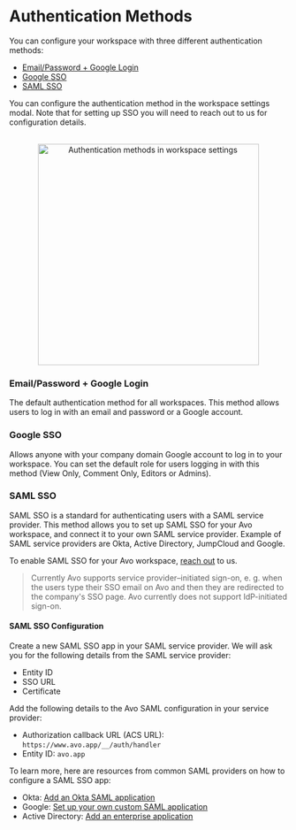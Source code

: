 # Authentication Methods

You can configure your workspace with three different authentication methods:

- <a href="#emailpassword--google-login">Email/Password + Google Login</a>
- <a href="#google-sso">Google SSO</a>
- <a href="#saml-sso">SAML SSO</a>

You can configure the authentication method in the workspace settings modal. Note that for setting up SSO you will need to reach out to us for configuration details.

<br />
<center>
  <img
    width="400"
    src={'/images/workspace/authentication-methods.png'}
    alt="Authentication methods in workspace settings"
  />
</center>

### Email/Password + Google Login

The default authentication method for all workspaces. This method allows users to log in with an email and password or a Google account.

### Google SSO

Allows anyone with your company domain Google account to log in to your workspace. You can set the default role for users logging in with this method (View Only, Comment Only, Editors or Admins).

### SAML SSO

SAML SSO is a standard for authenticating users with a SAML service provider. This method allows you to set up SAML SSO for your Avo workspace, and connect it to your own SAML service provider. Example of SAML service providers are Okta, Active Directory, JumpCloud and Google.

To enable SAML SSO for your Avo workspace, [reach out](/help/troubleshooting) to us.

> Currently Avo supports service provider–initiated sign-on, e. g. when the users type their SSO email on Avo and then they are redirected to the company's SSO page. Avo currently does not support IdP-initiated sign-on.

#### SAML SSO Configuration

Create a new SAML SSO app in your SAML service provider. We will ask you for the following details from the SAML service provider:

- Entity ID
- SSO URL
- Certificate

Add the following details to the Avo SAML configuration in your service provider:

- Authorization callback URL (ACS URL): `https://www.avo.app/__/auth/handler`
- Entity ID: `avo.app`

To learn more, here are resources from common SAML providers on how to configure a SAML SSO app:

- Okta: <a target="_blank" rel="noopener noreferrer" href="https://help.okta.com/oag/en-us/Content/Topics/Access-Gateway/add-app-saml-pass-thru-add-okta.htm">Add an Okta SAML application</a>
- Google: <a target="_blank" rel="noopener noreferrer" href="https://support.google.com/a/answer/6087519?hl=en">Set up your own custom SAML application</a>
- Active Directory: <a target="_blank" rel="noopener noreferrer" href="https://docs.microsoft.com/en-us/azure/active-directory/manage-apps/add-application-portal">Add an enterprise application</a>
